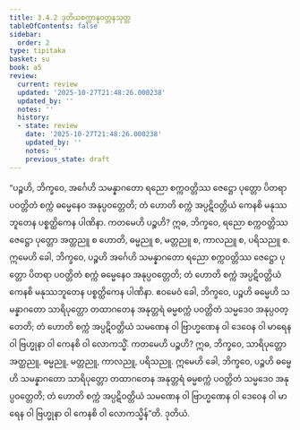 ```yaml
---
title: 3.4.2 ဒုတိယစက္ကာနုဝတ္တနသုတ္တ
tableOfContents: false
sidebar:
  order: 2
type: tipitaka
basket: su
book: a5
review:
  current: review
  updated: '2025-10-27T21:48:26.000238'
  updated_by: ''
  notes: ''
  history:
  - state: review
    date: '2025-10-27T21:48:26.000238'
    updated_by: ''
    notes: ''
    previous_state: draft
---
```



<ReviewStatus review={frontmatter.review} showDetails={true} />

<HypothesisAnnotation frontmatter={frontmatter} />

<DynamicBreadcrumb />

<Division number="132" book="a5" e="ch" v="16" p="131">

<Paragraph number="738" book="a5">
“ပဉ္စဟိ, ဘိက္ခဝေ, အင်္ဂေဟိ သမန္နာဂတော ရညော စက္ကဝတ္တိဿ ဇေဋ္ဌော ပုတ္တော ပိတရာ ပဝတ္တိတံ စက္ကံ ဓမ္မေနေဝ အနုပ္ပဝတ္တေတိ; တံ ဟောတိ စက္ကံ အပ္ပဋိဝတ္တိယံ ကေနစိ မနုဿဘူတေန ပစ္စတ္ထိကေန ပါဏိနာ.
</Paragraph>

<Paragraph number="739" book="a5">
ကတမေဟိ ပဉ္စဟိ? ဣဓ, ဘိက္ခဝေ, ရညော စက္ကဝတ္တိဿ ဇေဋ္ဌော ပုတ္တော အတ္ထညူ စ ဟောတိ, ဓမ္မညူ စ, မတ္တညူ စ, ကာလညူ စ, ပရိသညူ စ. ဣမေဟိ ခေါ, ဘိက္ခဝေ, ပဉ္စဟိ အင်္ဂေဟိ သမန္နာဂတော ရညော စက္ကဝတ္တိဿ ဇေဋ္ဌော ပုတ္တော ပိတရာ ပဝတ္တိတံ စက္ကံ ဓမ္မေနေဝ အနုပ္ပဝတ္တေတိ; တံ ဟောတိ စက္ကံ အပ္ပဋိဝတ္တိယံ ကေနစိ မနုဿဘူတေန ပစ္စတ္ထိကေန ပါဏိနာ.
</Paragraph>

<Paragraph number="740" book="a5">
ဧဝမေဝံ ခေါ, ဘိက္ခဝေ, ပဉ္စဟိ ဓမ္မေဟိ သမန္နာဂတော သာရိပုတ္တော တထာဂတေန အနုတ္တရံ ဓမ္မစက္ကံ ပဝတ္တိတံ သမ္မဒေဝ အနုပ္ပဝတ္တေတိ; တံ ဟောတိ စက္ကံ အပ္ပဋိဝတ္တိယံ သမဏေန ဝါ ဗြာဟ္မဏေန ဝါ ဒေဝေန ဝါ မာရေန ဝါ ဗြဟ္မုနာ ဝါ ကေနစိ ဝါ လောကသ္မိံ.
</Paragraph>

<Paragraph number="741" book="a5">
ကတမေဟိ ပဉ္စဟိ? ဣဓ, ဘိက္ခဝေ, သာရိပုတ္တော အတ္ထညူ, ဓမ္မညူ, မတ္တညူ, ကာလညူ, ပရိသညူ. ဣမေဟိ ခေါ, ဘိက္ခဝေ, ပဉ္စဟိ ဓမ္မေဟိ သမန္နာဂတော သာရိပုတ္တော တထာဂတေန အနုတ္တရံ ဓမ္မစက္ကံ ပဝတ္တိတံ သမ္မဒေဝ အနုပ္ပဝတ္တေတိ; တံ ဟောတိ စက္ကံ အပ္ပဋိဝတ္တိယံ သမဏေန ဝါ ဗြာဟ္မဏေန ဝါ ဒေဝေန ဝါ မာရေန ဝါ ဗြဟ္မုနာ ဝါ ကေနစိ ဝါ လောကသ္မိန်”တိ.

</Paragraph>
</Division>

<Paragraph number="742" type="center" book="a5">
ဒုတိယံ.
</Paragraph>